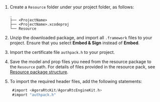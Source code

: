 <PlatformWrapper platform="ios">

1. Create a `Resource` folder under your project folder, as follows:
    ```shell
    .
    ├── <ProjectName>
    ├── <ProjectName>.xcodeproj
    └── Resource
    ```
1. Unzip the downloaded package, and import all `.framework` files to your project. Ensure that you select **Embed & Sign** instead of **Embed**.
1. Import the certificate file `authpack.h` to your project.
1. Save the model and prop files you need from the resource package to the `Resource` path. For details of files provided in the resource pack, see [Resource package structure](#resource-package-structure).
1. To import the required header files, add the following statements:

   ``` objective-c
    #import <AgoraRtcKit/AgoraRtcEngineKit.h>
    #import "authpack.h"
   ```

</PlatformWrapper>